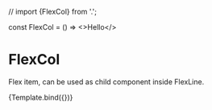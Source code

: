 // import {FlexCol} from '.';

const FlexCol = () => <>Hello</>

<Meta title="Layout/FlexCol" component={FlexCol} />

# FlexCol

Flex item, can be used as child component inside FlexLine.

<Canvas>
  <Story name="FlexCol" args={{ flex: 1 }}>
    {Template.bind({})}
  </Story>
</Canvas>

<ArgsTable story="FlexCol" />
